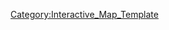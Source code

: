 {{overlay
|image = 6-2_Map.png
|width        = {{MapRatio|440|{{{ratio|1|mapwidth=1}}}}}
|height       = {{MapRatio|250|{{{ratio|1|mapheight=1}}}}}
|AjaxXMLRequest = {{{AjaxXMLRequest|0}}}

|columns      = 0
|grid         = 0

|highlight    = 0
|collapsible  = 0

|popupPrefix = World_6_2_

|overlayNoHeader = 0

|overlayHeaderText = World 6-2
|overlayHeaderTextLink = World 6
|overlayNoHeader = 
|overlayTemplateName = Template:World6-2
|categoryName  = World6-2
}}
<noinclude>
[[Category:Interactive_Map_Template]]
</noinclude>